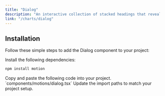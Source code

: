 ```yaml
---
title: "Dialog"
description: "An interactive collection of stacked headings that reveal individual content sections with a click."
link: "/charts/dialog"
---
```


<ComponentPreview name="dialog-demo" />

## Installation

Follow these simple steps to add the Dialog component to your project:

<Steps>

<Step>
Install the following dependencies:
</Step>

```bash 
npm install motion
```

<Step>
    Copy and paste the following code into your project.
`components/motions/dialog.tsx` 
</Step>

<CollapsibleSource name="dialog" />

<Step>
     Update the import paths to match your project setup.
</Step>

</Steps>
